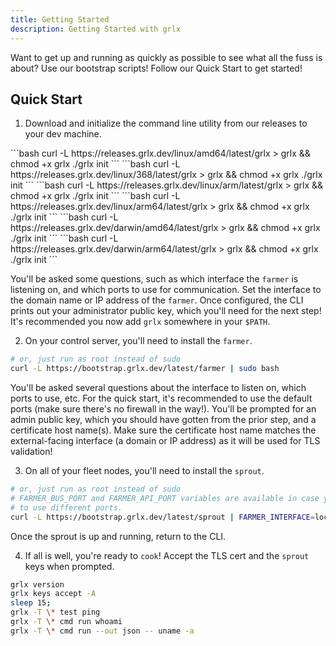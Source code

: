 ```yaml
---
title: Getting Started
description: Getting Started with grlx
---
```



Want to get up and running as quickly as possible to see what all the fuss is about?
Use our bootstrap scripts! Follow our Quick Start to get started!

## Quick Start

1. Download and initialize the command line utility from our releases to your dev machine.
<Tabs>
    <TabItem label="Linux">
        <Tabs>
            <TabItem label=" x86_64">
            ```bash
            curl -L https://releases.grlx.dev/linux/amd64/latest/grlx > grlx && chmod +x grlx
            ./grlx init
            ```
            </TabItem>
            <TabItem label=" i386">
            ```bash
            curl -L https://releases.grlx.dev/linux/368/latest/grlx > grlx && chmod +x grlx
            ./grlx init
            ```
            </TabItem>
            <TabItem label=" arm">
            ```bash
            curl -L https://releases.grlx.dev/linux/arm/latest/grlx > grlx && chmod +x grlx
            ./grlx init
            ```
            </TabItem>
            <TabItem label=" arm64">
            ```bash
            curl -L https://releases.grlx.dev/linux/arm64/latest/grlx > grlx && chmod +x grlx
            ./grlx init
            ```
            </TabItem>
        </Tabs>
    </TabItem>
    <TabItem label="macOS">
        <Tabs>
            <TabItem label=" x86_64">
            ```bash
            curl -L https://releases.grlx.dev/darwin/amd64/latest/grlx > grlx && chmod +x grlx
            ./grlx init
            ```
            </TabItem>
            <TabItem label=" arm64">
            ```bash
            curl -L https://releases.grlx.dev/darwin/arm64/latest/grlx > grlx && chmod +x grlx
            ./grlx init
            ```
            </TabItem>
        </Tabs>
    </TabItem>
</Tabs>

You'll be asked some questions, such as which interface the `farmer` is listening on, and which ports to use for communication.
Set the interface to the domain name or IP address of the `farmer`.
Once configured, the CLI prints out your administrator public key, which you'll need for the next step!
It's recommended you now add `grlx` somewhere in your `$PATH`.

2. On your control server, you'll need to install the `farmer`.
```bash
# or, just run as root instead of sudo
curl -L https://bootstrap.grlx.dev/latest/farmer | sudo bash
```
You'll be asked several questions about the interface to listen on, which ports to use, etc.
For the quick start, it's recommended to use the default ports (make sure there's no firewall in the way!).
You'll be prompted for an admin public key, which you should have gotten from the prior step, and a certificate host name(s).
Make sure the certificate host name matches the external-facing interface (a domain or IP address) as it will be used for TLS validation!

3. On all of your fleet nodes, you'll need to install the `sprout`.
```bash
# or, just run as root instead of sudo
# FARMER_BUS_PORT and FARMER_API_PORT variables are available in case you chose
# to use different ports.
curl -L https://bootstrap.grlx.dev/latest/sprout | FARMER_INTERFACE=localhost sudo -E bash
```
Once the sprout is up and running, return to the CLI.

4. If all is well, you're ready to `cook`! Accept the TLS cert and the `sprout` keys when prompted.
```bash
grlx version
grlx keys accept -A
sleep 15;
grlx -T \* test ping
grlx -T \* cmd run whoami
grlx -T \* cmd run --out json -- uname -a
```
